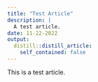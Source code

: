 ---
title: "Test Article"
description: |
  A test article.
date: 11-22-2022
output:
  distill::distill_article:
    self_contained: false
---



This is a test article.

